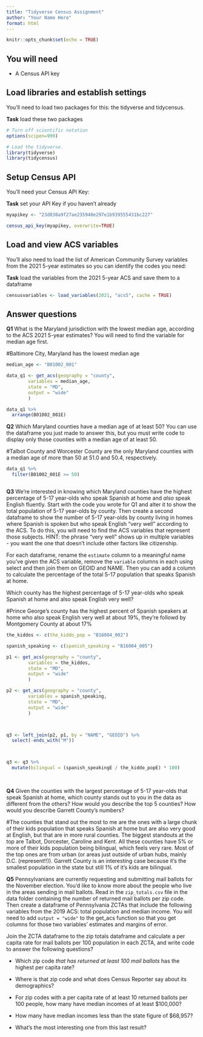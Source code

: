 ```yaml
---
title: "Tidyverse Census Assignment"
author: "Your Name Here"
format: html
---
```


```r
knitr::opts_chunk$set(echo = TRUE)
```

## You will need

-   A Census API key

## Load libraries and establish settings

You'll need to load two packages for this: the tidyverse and tidycensus.

**Task** load these two packages

```r
# Turn off scientific notation
options(scipen=999)

# Load the tidyverse.
library(tidyverse)
library(tidycensus)
```

## Setup Census API

You'll need your Census API Key:

**Task** set your API Key if you haven't already

```r

myapikey <- "23d830a9f27ae235940e297e1b939555431bc227"

census_api_key(myapikey, overwrite=TRUE)
```

## Load and view ACS variables

You'll also need to load the list of American Community Survey variables from the 2021 5-year estimates so you can identify the codes you need:

**Task** load the variables from the 2021 5-year ACS and save them to a dataframe

```r

censusvariables <- load_variables(2021, "acs5", cache = TRUE)


```

## Answer questions

**Q1** What is the Maryland jurisdiction with the lowest median age, according to the ACS 2021 5-year estimates? You will need to find the variable for median age first. 

#Baltimore City, Maryland has the lowest median age 

```r


median_age <- "B01002_001"

data_q1 <- get_acs(geography = "county",
        variables = median_age,
        state = "MD",
        output = "wide"
        )

data_q1 %>%
  arrange(B01002_001E)

```


**Q2** Which Maryland counties have a median age of at least 50? You can use the dataframe you just made to answer this, but you must write code to display only those counties with a median age of at least 50.

#Talbot County and Worcester County are the only Maryland counties with a median age of more than 50 at 51.0 and 50.4, respectively. 

```r


data_q1 %>%
  filter(B01002_001E >= 50)



```


**Q3** We're interested in knowing which Maryland counties have the highest percentage of 5-17 year-olds who speak Spanish at home and *also* speak English fluently. Start with the code you wrote for Q1 and alter it to show the total population of 5-17 year-olds by county. Then create a second dataframe to show the number of 5-17 year-olds by county living in homes where Spanish is spoken but who speak English "very well" according to the ACS. To do this, you will need to find the ACS variables that represent those subjects. HINT: the phrase "very well" shows up in multiple variables - you want the one that doesn't include other factors like citizenship.

For each dataframe, rename the `estimate` column to a meaningful name you've given the ACS variable, remove the `variable` columns in each using select and then join them on GEOID and NAME. Then you can add a column to calculate the percentage of the total 5-17 population that speaks Spanish at home.

Which county has the highest percentage of 5-17 year-olds who speak Spanish at home and also speak English very well?

#Prince George's county has the highest percent of Spanish speakers at home who also speak English very well at about 19%, they're followd by Montgomery County at about 17%

```r


the_kiddos <- c(the_kiddo_pop = "B16004_002")

spanish_speaking <- c(spanish_speaking = "B16004_005")

p1 <- get_acs(geography = "county",
        variables = the_kiddos,
        state = "MD",
        output = "wide"
        )

p2 <- get_acs(geography = "county",
        variables = spanish_speaking,
        state = "MD",
        output = "wide"
        )



q3 <- left_join(p2, p1, by = "NAME", "GEOID") %>%
  select(-ends_with("M"))



q3 <- q3 %>%   
  mutate(bilingual = (spanish_speakingE / the_kiddo_popE) * 100)
 
      
```


**Q4** Given the counties with the largest percentage of 5-17 year-olds that speak Spanish at home, which county stands out to you in the data as different from the others? How would you describe the top 5 counties? How would you describe Garrett County's numbers?

#The counties that stand out the most to me are the ones with a large chunk of their kids population that speaks Spanish at home but are also very good at English, but that are in more rural counties. The biggest standouts at the top are Talbot, Dorcester, Caroline and Kent. All these counties have 5% or more of their kids population being bilingual, which feels very rare. Most of the top ones are from urban (or areas just outside of urban hubs, mainly D.C. (represent!!)). Garrett County is an interesting case because it's the smallest population in the state but still 1% of it's kids are bilingual. 


**Q5** Pennsylvanians are currently requesting and submitting mail ballots for the November election. You'd like to know more about the people who live in the areas sending in mail ballots. Read in the `zip_totals.csv` file in the data folder containing the number of returned mail ballots per zip code. Then create a dataframe of Pennsylvania ZCTAs that include the following variables from the 2019 ACS: total population and median income. You will need to add `output = "wide"` to the get_acs function so that you get columns for those two variables' estimates and margins of error.

Join the ZCTA dataframe to the zip totals dataframe and calculate a per capita rate for mail ballots per 100 population in each ZCTA, and write code to answer the following questions?

-   Which zip code *that has returned at least 100 mail ballots* has the highest per capita rate?



-   Where is that zip code and what does Census Reporter say about its demographics?


-   For zip codes with a per capita rate of at least 10 returned ballots per 100 people, how many have median incomes of at least \$100,000?


-   How many have median incomes less than the state figure of \$68,957?


-   What's the most interesting one from this last result?



```r








```


```r








```
